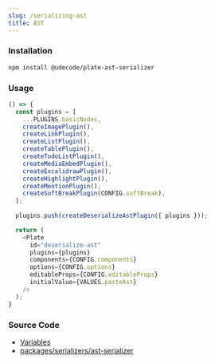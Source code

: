 ```yaml
---
slug: /serializing-ast
title: AST
---
```


### Installation

```bash npm2yarn
npm install @udecode/plate-ast-serializer
```

### Usage

```ts live
() => {
  const plugins = [
    ...PLUGINS.basicNodes,
    createImagePlugin(),
    createLinkPlugin(),
    createListPlugin(),
    createTablePlugin(),
    createTodoListPlugin(),
    createMediaEmbedPlugin(),
    createExcalidrawPlugin(),
    createHighlightPlugin(),
    createMentionPlugin(),
    createSoftBreakPlugin(CONFIG.softBreak),
  ];
                      
  plugins.push(createDeserializeAstPlugin({ plugins }));

  return (
    <Plate
      id="deserialize-ast"
      plugins={plugins}
      components={CONFIG.components}
      options={CONFIG.options}
      editableProps={CONFIG.editableProps}
      initialValue={VALUES.pasteAst}
    />
  );
}
```

### Source Code

- [Variables](https://github.com/udecode/plate/blob/main/docs/src/live/live.tsx)
- [packages/serializers/ast-serializer](https://github.com/udecode/plate/tree/main/packages/serializers/ast-serializer/src)
